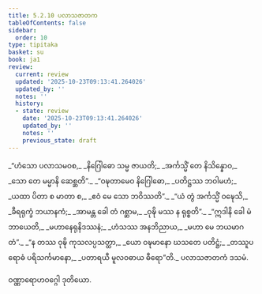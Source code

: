 ```yaml
---
title: 5.2.10 ပလာသဇာတက
tableOfContents: false
sidebar:
  order: 10
type: tipitaka
basket: su
book: ja1
review:
  current: review
  updated: '2025-10-23T09:13:41.264026'
  updated_by: ''
  notes: ''
  history:
  - state: review
    date: '2025-10-23T09:13:41.264026'
    updated_by: ''
    notes: ''
    previous_state: draft
---
```



<ReviewStatus review={frontmatter.review} showDetails={true} />

<HypothesisAnnotation frontmatter={frontmatter} />

<DynamicBreadcrumb />

<Division number="105" book="ja1" e="ch" v="22" p="132">

<Paragraph number="1271" type="verses" book="ja1">
_“ဟံသော ပလာသမဝစ,_  
_နိဂြေါဓော သမ္မ ဇာယတိ;_  
_အင်္ကသ္မိံ တေ နိသိန္နောဝ,_  
_သော တေ မမ္မာနိ ဆေစ္ဆတိ”._  

</Paragraph>

</Division>
<Division number="106" book="ja1" e="ch" v="22" p="132">

<Paragraph number="1272" type="verses" book="ja1">
_“ဝဍ္ဎတာမေဝ နိဂြေါဓော,_  
_ပတိဋ္ဌဿ ဘဝါမဟံ;_  
_ယထာ ပိတာ စ မာတာ စ,_  
_ဧဝံ မေ သော ဘဝိဿတိ”._  

</Paragraph>

</Division>
<Division number="107" book="ja1" e="ch" v="22" p="132">

<Paragraph number="1273" type="verses" book="ja1">
_“ယံ တွံ အင်္ကသ္မိံ ဝဍ္ဎေသိ,_  
_ခီရရုက္ခံ ဘယာနကံ;_  
_အာမန္တ ခေါ တံ ဂစ္ဆာမ,_  
_ဝုဍ္ဎိ မဿ န ရုစ္စတိ”._  

</Paragraph>

</Division>
<Division number="108" book="ja1" e="ch" v="22" p="133">

<Paragraph number="1274" type="verses" book="ja1">
_“ဣဒါနိ ခေါ မံ ဘာယေတိ,_  
_မဟာနေရုနိဒဿနံ;_  
_ဟံသဿ အနဘိညာယ,_  
_မဟာ မေ ဘယမာဂတံ”._  

</Paragraph>

</Division>
<Division number="109" book="ja1" e="ch" v="22" p="133">

<Paragraph number="1275" type="verses" book="ja1">
_“န တဿ ဝုဍ္ဎိ ကုသလပ္ပသတ္ထာ,_  
_ယော ဝဍ္ဎမာနော ဃသတေ ပတိဋ္ဌံ;_  
_တဿူပရောဓံ ပရိသင်္ကမာနော,_  
_ပတာရယီ မူလဝဓာယ ဓီရော”တိ._  


</Paragraph>
</Division>

<Paragraph number="1276" type="center" book="ja1">
ပလာသဇာတကံ ဒသမံ.

  
ဝဏ္ဏာရောဟဝဂ္ဂေါ ဒုတိယော.
</Paragraph>